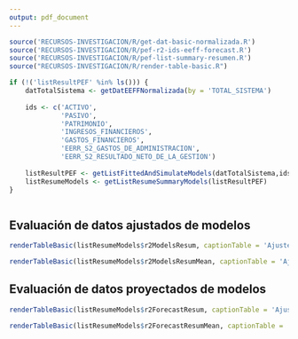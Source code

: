 ```yaml
---
output: pdf_document
---
```


```r
source('RECURSOS-INVESTIGACION/R/get-dat-basic-normalizada.R')
source('RECURSOS-INVESTIGACION/R/pef-r2-ids-eeff-forecast.R')
source('RECURSOS-INVESTIGACION/R/pef-list-summary-resumen.R')
source("RECURSOS-INVESTIGACION/R/render-table-basic.R")

if (!('listResultPEF' %in% ls())) {
    datTotalSistema <- getDatEEFFNormalizada(by = 'TOTAL_SISTEMA')
    
    ids <- c('ACTIVO',
             'PASIVO',
             'PATRIMONIO',
             'INGRESOS_FINANCIEROS',
             'GASTOS_FINANCIEROS',
             'EERR_S2_GASTOS_DE_ADMINISTRACION',
             'EERR_S2_RESULTADO_NETO_DE_LA_GESTION')
    
    listResultPEF <- getListFittedAndSimulateModels(datTotalSistema,ids)
    listResumeModels <- getListResumeSummaryModels(listResultPEF)
}



```


## Evaluación de datos ajustados de modelos

```r
renderTableBasic(listResumeModels$r2ModelsResum, captionTable = 'Ajuste R2 por cuenta')
```

```r
renderTableBasic(listResumeModels$r2ModelsResumMean, captionTable = 'Ajuste R2 por modelo')
```


## Evaluación de datos proyectados de modelos

```r
renderTableBasic(listResumeModels$r2ForecastResum, captionTable = 'Ajuste R2 de proyeciones por cuenta')
```

```r
renderTableBasic(listResumeModels$r2ForecastResumMean, captionTable = 'Ajuste R2 de proyeciones por modelo')
```
